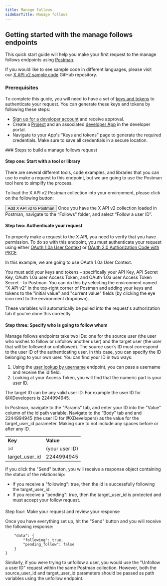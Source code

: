 ---
title: Manage follows
sidebarTitle: Manage follows
---


## Getting started with the manage follows endpoints

This quick start guide will help you make your first request to the manage follows endpoints using [Postman](https://developer.x.com/en/docs/tutorials/postman-getting-started).

If you would like to see sample code in different languages, please visit our [X API v2 sample code](https://github.com/xdevplatform/Twitter-API-v2-sample-code) GitHub repository. 
<Note>
### Prerequisites

To complete this guide, you will need to have a set of [keys and tokens](/resources/fundamentals/authentication) to authenticate your request. You can generate these keys and tokens by following these steps:

* [Sign up for a developer account](https://developer.x.com/en/apply-for-access) and receive approval.
* Create a [Project](/resources/fundamentals/projects) and an associated [developer App](/resources/fundamentals/developer-apps) in the developer portal.
* Navigate to your App's “Keys and tokens” page to generate the required credentials. Make sure to save all credentials in a secure location.
</Note>
### Steps to build a manage follows request

#### Step one: Start with a tool or library

There are several different tools, code examples, and libraries that you can use to make a request to this endpoint, but we are going to use the Postman tool here to simplify the process.

To load the X API v2 Postman collection into your environment, please click on the following button:

<Button href="https://t.co/twitter-api-postman">
  Add X API v2 to Postman
</Button>
Once you have the X API v2 collection loaded in Postman, navigate to the “Follows” folder, and select “Follow a user ID”.
 

#### Step two: Authenticate your request

To properly make a request to the X API, you need to verify that you have permission. To do so with this endpoint, you must authenticate your request using either [OAuth 1.0a User Context](/resources/fundamentals/authentication) or [OAuth 2.0 Authorization Code with PKCE](resources/fundamentals/authentication#oauth-2-0-authorization-code-flow-with-pkce-2).

In this example, we are going to use OAuth 1.0a User Context.

You must add your keys and tokens – specifically your API Key, API Secret Key, OAuth 1.0a user Access Token, and OAuth 1.0a user Access Token Secret – to Postman. You can do this by selecting the environment named “X API v2” in the top-right corner of Postman and adding your keys and tokens to the "initial value" and "current value" fields (by clicking the eye icon next to the environment dropdown).

These variables will automatically be pulled into the request's authorization tab if you've done this correctly.
 

#### Step three: Specify who is going to follow whom

Manage follows endpoints take two IDs: one for the source user (the user who wishes to follow or unfollow another user) and the target user (the user that will be followed or unfollowed). The source user’s ID must correspond to the user ID of the authenticating user. In this case, you can specify the ID belonging to your own user. You can find your ID in two ways:

1.  Using the [user lookup by username](/x-api/users/user-lookup-by-id) endpoint, you can pass a username and receive the id field. 
2.  Looking at your Access Token, you will find that the numeric part is your user ID.
     

The target ID can be any valid user ID. For example the user ID for @XDevelopers is 2244994945.

In Postman, navigate to the "Params" tab, and enter your ID into the "Value" column of the id path variable. Navigate to the “Body” tab and and 2244994945 (the user ID for @XDevelopers) as the value for the target\_user\_id parameter. Making sure to not include any spaces before or after any ID.

|     |     |
| :--- | :--- |
| **Key** | **Value** |
| `id` | (your user ID) |
| target\_user\_id | 2244994945 |


If you click the "Send" button, you will receive a response object containing the status of the relationship:

* If you receive a "following": true, then the id is successfully following the target\_user\_id.
* If you receive a "pending": true, then the target\_user\_id is protected and must accept your follow request.

####
Step four: Make your request and review your response

Once you have everything set up, hit the "Send" button and you will receive the following response:
```{
    "data": {
        "following": true,
        "pending_follow": false
    }
}
```


Similarly, if you were trying to unfollow a user, you would use the "Unfollow a user ID" request within the same Postman collection. However, both the source\_user\_id and target\_user\_id parameters should be passed as path variables using the unfollow endpoint. 
